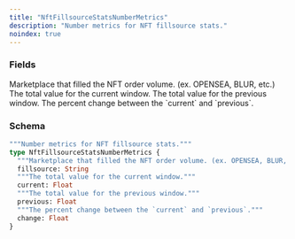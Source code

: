 ```yaml
---
title: "NftFillsourceStatsNumberMetrics"
description: "Number metrics for NFT fillsource stats."
noindex: true
---
```


### Fields

<ResponseField name="fillsource" type="String">
  Marketplace that filled the NFT order volume. (ex. OPENSEA, BLUR, etc.)
</ResponseField>

<ResponseField name="current" type="Float">
  The total value for the current window.
</ResponseField>

<ResponseField name="previous" type="Float">
  The total value for the previous window.
</ResponseField>

<ResponseField name="change" type="Float">
  The percent change between the `current` and `previous`.
</ResponseField>

### Schema


```graphql 
"""Number metrics for NFT fillsource stats."""
type NftFillsourceStatsNumberMetrics {
  """Marketplace that filled the NFT order volume. (ex. OPENSEA, BLUR, etc.)"""
  fillsource: String
  """The total value for the current window."""
  current: Float
  """The total value for the previous window."""
  previous: Float
  """The percent change between the `current` and `previous`."""
  change: Float
}
```
